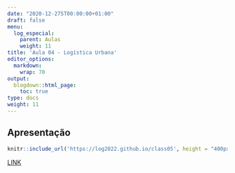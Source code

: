 ```yaml
---
date: "2020-12-275T00:00:00+01:00"
draft: false
menu:
  log_especial:
    parent: Aulas
    weight: 11
title: 'Aula 04 - Logística Urbana'
editor_options: 
  markdown: 
    wrap: 70
output: 
  blogdown::html_page:
    toc: true
type: docs
weight: 11
---
```


## Apresentação

```r
knitr::include_url('https://log2022.github.io/class05', height = "400px")
```

[LINK](https://log2022.github.io/class05)
